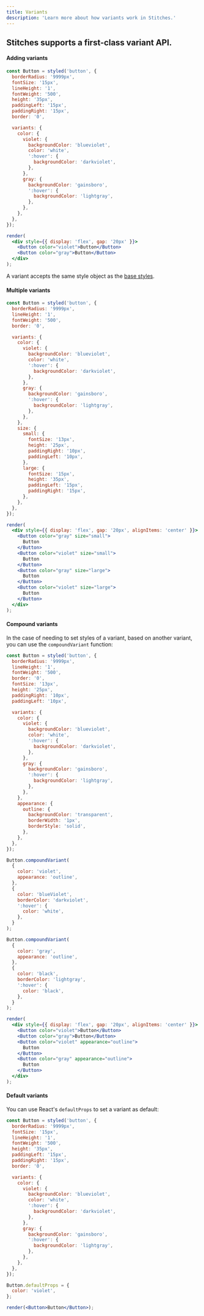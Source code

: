 ```yaml
---
title: Variants
description: 'Learn more about how variants work in Stitches.'
---
```


## Stitches supports a first-class variant API.

#### Adding variants

```jsx live manual
const Button = styled('button', {
  borderRadius: '9999px',
  fontSize: '15px',
  lineHeight: '1',
  fontWeight: '500',
  height: '35px',
  paddingLeft: '15px',
  paddingRight: '15px',
  border: '0',

  variants: {
    color: {
      violet: {
        backgroundColor: 'blueviolet',
        color: 'white',
        ':hover': {
          backgroundColor: 'darkviolet',
        },
      },
      gray: {
        backgroundColor: 'gainsboro',
        ':hover': {
          backgroundColor: 'lightgray',
        },
      },
    },
  },
});

render(
  <div style={{ display: 'flex', gap: '20px' }}>
    <Button color="violet">Button</Button>
    <Button color="gray">Button</Button>
  </div>
);
```

A variant accepts the same style object as the [base styles](/docs/base-styles).

#### Multiple variants

```jsx live manual
const Button = styled('button', {
  borderRadius: '9999px',
  lineHeight: '1',
  fontWeight: '500',
  border: '0',

  variants: {
    color: {
      violet: {
        backgroundColor: 'blueviolet',
        color: 'white',
        ':hover': {
          backgroundColor: 'darkviolet',
        },
      },
      gray: {
        backgroundColor: 'gainsboro',
        ':hover': {
          backgroundColor: 'lightgray',
        },
      },
    },
    size: {
      small: {
        fontSize: '13px',
        height: '25px',
        paddingRight: '10px',
        paddingLeft: '10px',
      },
      large: {
        fontSize: '15px',
        height: '35px',
        paddingLeft: '15px',
        paddingRight: '15px',
      },
    },
  },
});

render(
  <div style={{ display: 'flex', gap: '20px', alignItems: 'center' }}>
    <Button color="gray" size="small">
      Button
    </Button>
    <Button color="violet" size="small">
      Button
    </Button>
    <Button color="gray" size="large">
      Button
    </Button>
    <Button color="violet" size="large">
      Button
    </Button>
  </div>
);
```

#### Compound variants

In the case of needing to set styles of a variant, based on another variant, you can use the `compoundVariant` function:

```jsx live manual
const Button = styled('button', {
  borderRadius: '9999px',
  lineHeight: '1',
  fontWeight: '500',
  border: '0',
  fontSize: '13px',
  height: '25px',
  paddingRight: '10px',
  paddingLeft: '10px',

  variants: {
    color: {
      violet: {
        backgroundColor: 'blueviolet',
        color: 'white',
        ':hover': {
          backgroundColor: 'darkviolet',
        },
      },
      gray: {
        backgroundColor: 'gainsboro',
        ':hover': {
          backgroundColor: 'lightgray',
        },
      },
    },
    appearance: {
      outline: {
        backgroundColor: 'transparent',
        borderWidth: '1px',
        borderStyle: 'solid',
      },
    },
  },
});

Button.compoundVariant(
  {
    color: 'violet',
    appearance: 'outline',
  },
  {
    color: 'blueViolet',
    borderColor: 'darkviolet',
    ':hover': {
      color: 'white',
    },
  }
);

Button.compoundVariant(
  {
    color: 'gray',
    appearance: 'outline',
  },
  {
    color: 'black',
    borderColor: 'lightgray',
    ':hover': {
      color: 'black',
    },
  }
);

render(
  <div style={{ display: 'flex', gap: '20px', alignItems: 'center' }}>
    <Button color="violet">Button</Button>
    <Button color="gray">Button</Button>
    <Button color="violet" appearance="outline">
      Button
    </Button>
    <Button color="gray" appearance="outline">
      Button
    </Button>
  </div>
);
```

#### Default variants

You can use React's `defaultProps` to set a variant as default:

```jsx live manual
const Button = styled('button', {
  borderRadius: '9999px',
  fontSize: '15px',
  lineHeight: '1',
  fontWeight: '500',
  height: '35px',
  paddingLeft: '15px',
  paddingRight: '15px',
  border: '0',

  variants: {
    color: {
      violet: {
        backgroundColor: 'blueviolet',
        color: 'white',
        ':hover': {
          backgroundColor: 'darkviolet',
        },
      },
      gray: {
        backgroundColor: 'gainsboro',
        ':hover': {
          backgroundColor: 'lightgray',
        },
      },
    },
  },
});

Button.defaultProps = {
  color: 'violet',
};

render(<Button>Button</Button>);
```

